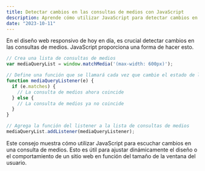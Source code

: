 ```yaml
---
title: Detectar cambios en las consultas de medios con JavaScript
description: Aprende cómo utilizar JavaScript para detectar cambios en las consultas de medios, una habilidad esencial para crear diseños web responsivos.
date: "2023-10-11"
---
```


En el diseño web responsivo de hoy en día, es crucial detectar cambios en las consultas de medios. JavaScript proporciona una forma de hacer esto.

```javascript
// Crea una lista de consultas de medios
var mediaQueryList = window.matchMedia('(max-width: 600px)');

// Define una función que se llamará cada vez que cambie el estado de la consulta de medios
function mediaQueryListener(e) {
  if (e.matches) {
    // La consulta de medios ahora coincide
  } else {
    // La consulta de medios ya no coincide
  }
}

// Agrega la función del listener a la lista de consultas de medios
mediaQueryList.addListener(mediaQueryListener);
```

Este consejo muestra cómo utilizar JavaScript para escuchar cambios en una consulta de medios. Esto es útil para ajustar dinámicamente el diseño o el comportamiento de un sitio web en función del tamaño de la ventana del usuario.